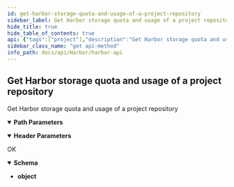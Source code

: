 ```yaml
---
id: get-harbor-storage-quota-and-usage-of-a-project-repository
sidebar_label: Get Harbor storage quota and usage of a project repository
hide_title: true
hide_table_of_contents: true
api: {"tags":["project"],"description":"Get Harbor storage quota and usage of a project repository","parameters":[{"name":"project_id","in":"path","description":"專案ID","required":true,"schema":{"type":"integer"}},{"name":"x-api-host","in":"header","description":"認證必要參數","required":true,"schema":{"type":"string","default":"default_harbor"},"examples":{"production":{"summary":"production","value":"default_harbor"},"staging":{"summary":"staging","value":"default_harbor"}}}],"responses":{"200":{"description":"OK","content":{"application/json":{"schema":{"type":"object","example":"{\n    \"quota\": -1,\n    \"usage\": 12483354\n}"}}}}},"method":"get","path":"/projects/{project_id}/harbor_quotas/","servers":[{"url":"/"}],"security":[{"ApiKeyAuth":[]}],"securitySchemes":{"ApiKeyAuth":{"type":"apiKey","in":"header","name":"x-api-key"}},"info":{"version":"1.0.0-alpha","title":"Harbor API"},"postman":{"name":"Get Harbor storage quota and usage of a project repository","description":{"content":"Get Harbor storage quota and usage of a project repository","type":"text/plain"},"url":{"path":["projects",":project_id","harbor_quotas",""],"host":["{{baseUrl}}"],"query":[],"variable":[{"disabled":false,"description":{"content":"(Required) 專案ID","type":"text/plain"},"type":"any","value":"","key":"project_id"}]},"header":[{"disabled":false,"description":{"content":"(Required) 認證必要參數","type":"text/plain"},"key":"x-api-host","value":""},{"key":"Accept","value":"application/json"}],"method":"GET"}}
sidebar_class_name: "get api-method"
info_path: docs/api/Harbor/harbor-api
---
```



## Get Harbor storage quota and usage of a project repository



Get Harbor storage quota and usage of a project repository

<details style={{"marginBottom":"1rem"}} data-collapsed={false} open={true}><summary style={{}}><strong>Path Parameters</strong></summary><div><ul><ParamsItem className={"paramsItem"} param={{"name":"project_id","in":"path","description":"專案ID","required":true,"schema":{"type":"integer"}}}></ParamsItem></ul></div></details><details style={{"marginBottom":"1rem"}} data-collapsed={false} open={true}><summary style={{}}><strong>Header Parameters</strong></summary><div><ul><ParamsItem className={"paramsItem"} param={{"name":"x-api-host","in":"header","description":"認證必要參數","required":true,"schema":{"type":"string","default":"default_harbor"},"examples":{"production":{"summary":"production","value":"default_harbor"},"staging":{"summary":"staging","value":"default_harbor"}}}}></ParamsItem></ul></div></details><div><ApiTabs><TabItem label={"200"} value={"200"}><div>

OK

</div><div><details style={{}} data-collapsed={false} open={true}><summary style={{"textAlign":"left"}}><strong>Schema</strong></summary><div style={{"textAlign":"left","marginLeft":"1rem"}}></div><ul style={{"marginLeft":"1rem"}}><li><div><strong>object</strong></div></li></ul></details></div></TabItem></ApiTabs></div>
      